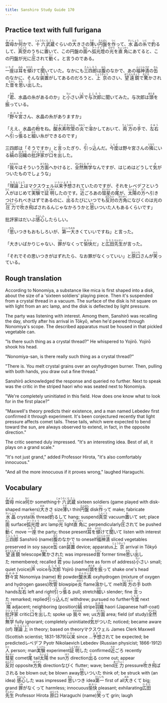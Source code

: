 ```yaml
---
title: Sanshiro Study Guide 170
---
```


## Practice text with full furigana

<p>
<ruby><rb>雲母</rb><rt>マイカ</rt></ruby>か<ruby><rb>何</rb><rt>なに</rt></ruby>かで、<ruby><rb>十六</rb><rt>じゅうろく</rt></ruby><ruby><rb>武蔵</rb><rt>むさし</rt></ruby>ぐらいの<ruby><rb>大</rb><rt>おお</rt></ruby>きさの<ruby><rb>薄</rb><rt>うす</rt></ruby>い<ruby><rb>円盤</rb><rt>えんばん</rt></ruby>を<ruby><rb>作</rb><rt>つく</rt></ruby>って、<ruby><rb>水晶</rb><rt>すいしょう</rt></ruby>の<ruby><rb>糸</rb><rt>いと</rt></ruby>で<ruby><rb>釣</rb><rt>つ</rt></ruby>るして、<ruby><rb>真空</rb><rt>しんくう</rt></ruby>のうちに<ruby><rb>置</rb><rt>お</rt></ruby>いて、この円盤の<ruby><rb>面</rb><rt>めん</rt></ruby>へ<ruby><rb>弧光燈</rb><rt>アークとう</rt></ruby>の<ruby><rb>光</rb><rt>ひかり</rt></ruby>を<ruby><rb>直角</rb><rt>ちょっかく</rt></ruby>にあてると、この円盤が光に<ruby><rb>圧</rb><rt>お</rt></ruby>されて<ruby><rb>動</rb><rt>うご</rt></ruby>く。と言うのである。
</p>

<p>
<ruby><rb>一座</rb><rt>いちざ</rt></ruby>は<ruby><rb>耳</rb><rt>みみ</rt></ruby>を<ruby><rb>傾</rb><rt>かたむ</rt></ruby>けて<ruby><rb>聞</rb><rt>き</rt></ruby>いていた。なかにも<ruby><rb>三四郎</rb><rt>さんしろう</rt></ruby>は<ruby><rb>腹</rb><rt>はら</rt></ruby>のなかで、あの<ruby><rb>福神漬</rb><rt>ふくじんづけ</rt></ruby>の<ruby><rb>缶</rb><rt>かん</rt></ruby>のなかに、そんな<ruby><rb>装置</rb><rt>そうち</rt></ruby>がしてあるのだろうと、<ruby><rb>上京</rb><rt>じょうきょう</rt></ruby>のさい、<ruby><rb>望遠鏡</rb><rt>ぼうえんきょう</rt></ruby>で<ruby><rb>驚</rb><rt>おどろ</rt></ruby>かされた<ruby><rb>昔</rb><rt>むかし</rt></ruby>を<ruby><rb>思</rb><rt>おも</rt></ruby>い<ruby><rb>出</rb><rt>だ</rt></ruby>した。
</p>

<p>
「<ruby><rb>君</rb><rt>きみ</rt></ruby>、水晶の糸があるのか」と<ruby><rb>小</rb><rt>ちい</rt></ruby>さい<ruby><rb>声</rb><rt>こえ</rt></ruby>で<ruby><rb>与次郎</rb><rt>よじろう</rt></ruby>に聞いてみた。与次郎は<ruby><rb>頭</rb><rt>あたま</rt></ruby>を<ruby><rb>振</rb><rt>ふ</rt></ruby>っている。
</p>

<p>
「<ruby><rb>野々宮</rb><rt>ののみや</rt></ruby>さん、水晶の糸がありますか」
</p>

<p>
「ええ、水晶の<ruby><rb>粉</rb><rt>こ</rt></ruby>をね。<ruby><rb>酸水素</rb><rt>さんすいそ</rt></ruby><ruby><rb>吹管</rb><rt>すいかん</rt></ruby>の<ruby><rb>炎</rb><rt>ほのう</rt></ruby>で<ruby><rb>溶</rb><rt>と</rt></ruby>かしておいて、<ruby><rb>両方</rb><rt>りょうほう</rt></ruby>の<ruby><rb>手</rb><rt>て</rt></ruby>で、<ruby><rb>左右</rb><rt>さゆう</rt></ruby>へ<ruby><rb>引</rb><rt>ひ</rt></ruby>っ<ruby><rb>張</rb><rt>ぱ</rt></ruby>ると<ruby><rb>細</rb><rt>ほそ</rt></ruby>い糸ができるのです」
</p>

<p>
三四郎は「そうですか」と<ruby><rb>言</rb><rt>い</rt></ruby>ったぎり、<ruby><rb>引</rb><rt>ひ</rt></ruby>っ<ruby><rb>込</rb><rt>こ</rt></ruby>んだ。<ruby><rb>今度</rb><rt>こんど</rt></ruby>は野々宮さんの<ruby><rb>隣</rb><rt>となり</rt></ruby>にいる<ruby><rb>縞</rb><rt>しま</rt></ruby>の<ruby><rb>羽織</rb><rt>はおり</rt></ruby>の<ruby><rb>批評家</rb><rt>ひひょうか</rt></ruby>が<ruby><rb>口</rb><rt>くち</rt></ruby>を<ruby><rb>出</rb><rt>だ</rt></ruby>した。
</p>

<p>
「<ruby><rb>我々</rb><rt>われわれ</rt></ruby>はそういう<ruby><rb>方面</rb><rt>ほうめん</rt></ruby>へかけると、<ruby><rb>全然</rb><rt>ぜんぜん</rt></ruby><ruby><rb>無学</rb><rt>むがく</rt></ruby>なんですが、はじめはどうして<ruby><rb>気</rb><rt>き</rt></ruby>がついたものでしょうな」
</p>

<p>
「<ruby><rb>理論</rb><rt>りろん</rt></ruby><ruby><rb>上</rb><rt>じょう</rt></ruby>はマクスウェル<ruby><rb>以来</rb><rt>いらい</rt></ruby><ruby><rb>予想</rb><rt>よそう</rt></ruby>されていたのですが、それをレベデフという<ruby><rb>人</rb><rt>ひと</rt></ruby>がはじめて<ruby><rb>実験</rb><rt>じっけん</rt></ruby>で<ruby><rb>証明</rb><rt>しょうめい</rt></ruby>したのです。<ruby><rb>近</rb><rt>ちか</rt></ruby>ごろあの<ruby><rb>彗星</rb><rt>すいせい</rt></ruby>の<ruby><rb>尾</rb><rt>お</rt></ruby>が、<ruby><rb>太陽</rb><rt>たいよう</rt></ruby>の<ruby><rb>方</rb><rt>ほう</rt></ruby>へ引きつけられべきはずであるのに、<ruby><rb>出</rb><rt>で</rt></ruby>るたびにいつでも<ruby><rb>反対</rb><rt>はんたい</rt></ruby>の<ruby><rb>方角</rb><rt>ほうがく</rt></ruby>になびくのは光の<ruby><rb>圧力</rb><rt>あつりょく</rt></ruby>で<ruby><rb>吹</rb><rt>ふ</rt></ruby>き<ruby><rb>飛</rb><rt>と</rt></ruby>ばされるんじゃなかろうかと<ruby><rb>思</rb><rt>おも</rt></ruby>いついた人もあるくらいです」
</p>

<p>
批評家はだいぶ<ruby><rb>感心</rb><rt>かんしん</rt></ruby>したらしい。
</p>

<p>
「<ruby><rb>思</rb><rt>おも</rt></ruby>いつきもおもしろいが、<ruby><rb>第一</rb><rt>だいいち</rt></ruby><ruby><rb>大</rb><rt>おお</rt></ruby>きくていいですね」と言った。
</p>

<p>
「大きいばかりじゃない、<ruby><rb>罪</rb><rt>つみ</rt></ruby>がなくって<ruby><rb>愉快</rb><rt>ゆかい</rt></ruby>だ」と<ruby><rb>広田</rb><rt>ひろた</rt></ruby><ruby><rb>先生</rb><rt>せんせい</rt></ruby>が言った。
</p>

<p>
「それでその思いつきがはずれたら、なお罪がなくっていい」と<ruby><rb>原口</rb><rt>はらぐち</rt></ruby>さんが<ruby><rb>笑</rb><rt>わら</rt></ruby>っている。
</p>


## Rough translation

According to Nonomiya, a substance like mica is first shaped into a disk, about the size of a 'sixteen soldiers' playing piece. Then it's suspended from a crystal thread in a vacuum. The surface of the disk is hit square on with light from an arc lamp, and the disk is deflected by light pressure. 

The party was listening with interest. Among them, Sanshirō was recalling the day, shortly after his arrival in Tōkyō, when he'd peered through Nonomiya's scope. The described apparatus must be housed in that pickled vegetable can.

"Is there such thing as a crystal thread?" He whispered to Yojirō. Yojirō shook his head.

"Nonomiya-san, is there really such thing as a crystal thread?"

"There is. You melt crystal grains over an oxyhydrogen burner. Then, pulling with both hands, you draw out a fine thread."

Sanshirō acknowledged the response and queried no further. Next to speak was the critic in the striped haori who was seated next to Nonomiya.

"We're completely uninitiated in this field. How does one know what to look for in the first place?"

"Maxwell's theory predicts their existence, and a man named Lebedev first confirmed it through experiment. It's been conjectured recently that light pressure affects comet tails. These tails, which were expected to bend toward the sun, are always observed to extend, in fact, in the opposite direction."

The critic seemed duly impressed. "It's an interesting idea. Best of all, it plays on a grand scale."

"It's not just grand," added Professor Hirota, "it's also comfortably innocuous."

"And all the more innocuous if it proves wrong," laughed Haraguchi.       


## Vocabulary

<p>
<span class="vocabstudy"><ruby><rb>雲母</rb><rt>マイカ</rt></ruby>&nbsp;mica</span><span class="vocabstudy"><ruby><rb>何</rb><rt>なに</rt></ruby>か&nbsp;something</span><span class="vocabstudy"><ruby><rb>十六</rb><rt>じゅうろく</rt></ruby><ruby><rb>武蔵</rb><rt>むさし</rt></ruby>&nbsp;sixteen soldiers (game played with disk-shaped markers)</span><span class="vocabstudy"><ruby><rb>大</rb><rt>おお</rt></ruby>きさ&nbsp;size</span><span class="vocabstudy"><ruby><rb>薄</rb><rt>うす</rt></ruby>い&nbsp;thin</span><span class="vocabstudy"><ruby><rb>円盤</rb><rt>えんばん</rt></ruby>&nbsp;disk</span><span class="vocabstudy"><ruby><rb>作</rb><rt>つく</rt></ruby>って&nbsp;make; fabricate</span><span class="vocabstudy"><ruby><rb>水晶</rb><rt>すいしょう</rt></ruby>&nbsp;crystal</span><span class="vocabstudy"><ruby><rb>糸</rb><rt>いと</rt></ruby>&nbsp;thread</span><span class="vocabstudy"><ruby><rb>釣</rb><rt>つ</rt></ruby>るして&nbsp;hang; suspend</span><span class="vocabstudy"><ruby><rb>真空</rb><rt>しんくう</rt></ruby>&nbsp;vacuum</span><span class="vocabstudy"><ruby><rb>置</rb><rt>お</rt></ruby>いて&nbsp;set; place</span><span class="vocabstudy"><ruby><rb>面</rb><rt>めん</rt></ruby>&nbsp;surface</span><span class="vocabstudy"><ruby><rb>弧光燈</rb><rt>アークとう</rt></ruby>&nbsp;arc lamp</span><span class="vocabstudy"><ruby><rb>光</rb><rt>ひかり</rt></ruby>&nbsp;light</span><span class="vocabstudy"><ruby><rb>直角</rb><rt>ちょっかく</rt></ruby>に&nbsp;perpendicularly</span><span class="vocabstudy"><ruby><rb>圧</rb><rt>お</rt></ruby>されて&nbsp;be pushed</span><span class="vocabstudy"><ruby><rb>動</rb><rt>うご</rt></ruby>く&nbsp;move</span>
<span class="vocabstudy"><ruby><rb>一座</rb><rt>いちざ</rt></ruby>&nbsp;the party; those present</span><span class="vocabstudy"><ruby><rb>耳</rb><rt>みみ</rt></ruby>を<ruby><rb>傾</rb><rt>かたむ</rt></ruby>けて<ruby><rb>聞</rb><rt>き</rt></ruby>いて&nbsp;listen with interest</span><span class="vocabstudy"><ruby><rb>三四郎</rb><rt>さんしろう</rt></ruby>&nbsp;Sanshirō (name)</span><span class="vocabstudy"><ruby><rb>腹</rb><rt>はら</rt></ruby>のなかで&nbsp;to oneself</span><span class="vocabstudy"><ruby><rb>福神漬</rb><rt>ふくじんづけ</rt></ruby>&nbsp;sliced vegetables preserved in soy sauce</span><span class="vocabstudy"><ruby><rb>缶</rb><rt>かん</rt></ruby>&nbsp;can</span><span class="vocabstudy"><ruby><rb>装置</rb><rt>そうち</rt></ruby>&nbsp;device; apparatus</span><span class="vocabstudy"><ruby><rb>上京</rb><rt>じょうきょう</rt></ruby>&nbsp;arrival in Tōkyō</span><span class="vocabstudy"><ruby><rb>望遠鏡</rb><rt>ぼうえんきょう</rt></ruby>&nbsp;telescope</span><span class="vocabstudy"><ruby><rb>驚</rb><rt>おどろ</rt></ruby>かされた&nbsp;was impressed</span><span class="vocabstudy"><ruby><rb>昔</rb><rt>むかし</rt></ruby>&nbsp;former time</span><span class="vocabstudy"><ruby><rb>思</rb><rt>おも</rt></ruby>い<ruby><rb>出</rb><rt>だ</rt></ruby>した&nbsp;remembered; recalled</span>
<span class="vocabstudy"><ruby><rb>君</rb><rt>きみ</rt></ruby>&nbsp;you (used here as form of address)</span><span class="vocabstudy"><ruby><rb>小</rb><rt>ちい</rt></ruby>さい&nbsp;small; quiet (voice)</span><span class="vocabstudy"><ruby><rb>声</rb><rt>こえ</rt></ruby>&nbsp;voice</span><span class="vocabstudy"><ruby><rb>与次郎</rb><rt>よじろう</rt></ruby>&nbsp;Yojirō (name)</span><span class="vocabstudy"><ruby><rb>頭</rb><rt>あたま</rt></ruby>を<ruby><rb>振</rb><rt>ふ</rt></ruby>って&nbsp;shake one's head</span>
<span class="vocabstudy"><ruby><rb>野々宮</rb><rt>ののみや</rt></ruby>&nbsp;Nonomiya (name)</span>
<span class="vocabstudy"><ruby><rb>粉</rb><rt>こ</rt></ruby>&nbsp;powder</span><span class="vocabstudy"><ruby><rb>酸水素</rb><rt>さんすいそ</rt></ruby>&nbsp;oxyhydrogen (mixture of oxygen and hydrogen gases)</span><span class="vocabstudy"><ruby><rb>吹管</rb><rt>すいかん</rt></ruby>&nbsp;blowpipe</span><span class="vocabstudy"><ruby><rb>炎</rb><rt>ほのう</rt></ruby>&nbsp;flame</span><span class="vocabstudy"><ruby><rb>溶</rb><rt>と</rt></ruby>かして&nbsp;melt</span><span class="vocabstudy"><ruby><rb>両方</rb><rt>りょうほう</rt></ruby>の<ruby><rb>手</rb><rt>て</rt></ruby>&nbsp;both hands</span><span class="vocabstudy"><ruby><rb>左右</rb><rt>さゆう</rt></ruby>&nbsp;left and right</span><span class="vocabstudy"><ruby><rb>引</rb><rt>ひ</rt></ruby>っ<ruby><rb>張</rb><rt>ぱ</rt></ruby>る&nbsp;pull; stretch</span><span class="vocabstudy"><ruby><rb>細</rb><rt>ほそ</rt></ruby>い&nbsp;slender; fine</span>
<span class="vocabstudy"><ruby><rb>言</rb><rt>い</rt></ruby>った&nbsp;remarked; replied</span><span class="vocabstudy"><ruby><rb>引</rb><rt>ひ</rt></ruby>っ<ruby><rb>込</rb><rt>こ</rt></ruby>んだ&nbsp;withdrew; pursued no further</span><span class="vocabstudy"><ruby><rb>今度</rb><rt>こんど</rt></ruby>&nbsp;next</span><span class="vocabstudy"><ruby><rb>隣</rb><rt>となり</rt></ruby>&nbsp;adjacent; neighboring (position)</span><span class="vocabstudy"><ruby><rb>縞</rb><rt>しま</rt></ruby>&nbsp;stripe</span><span class="vocabstudy"><ruby><rb>羽織</rb><rt>はおり</rt></ruby>&nbsp;haori (Japanese half-coat)</span><span class="vocabstudy"><ruby><rb>批評家</rb><rt>ひひょうか</rt></ruby>&nbsp;critic</span><span class="vocabstudy"><ruby><rb>口</rb><rt>くち</rt></ruby>を<ruby><rb>出</rb><rt>だ</rt></ruby>した&nbsp;spoke up</span>
<span class="vocabstudy"><ruby><rb>我々</rb><rt>われわれ</rt></ruby>&nbsp;we; us</span><span class="vocabstudy"><ruby><rb>方面</rb><rt>ほうめん</rt></ruby>&nbsp;area; field (of study)</span><span class="vocabstudy"><ruby><rb>全然</rb><rt>ぜんぜん</rt></ruby><ruby><rb>無学</rb><rt>むがく</rt></ruby>&nbsp;fully ignorant; completely uninitiated</span><span class="vocabstudy"><ruby><rb>気</rb><rt>き</rt></ruby>がついた&nbsp;noticed; became aware (of)</span>
<span class="vocabstudy"><ruby><rb>理論</rb><rt>りろん</rt></ruby><ruby><rb>上</rb><rt>じょう</rt></ruby>&nbsp;in theory; based on theory</span><span class="vocabstudy">マクスウェル&nbsp;James Clerk Maxwell (Scottish scientist; 1831-1879)</span><span class="vocabstudy"><ruby><rb>以来</rb><rt>いらい</rt></ruby>&nbsp;since ...</span><span class="vocabstudy"><ruby><rb>予想</rb><rt>よそう</rt></ruby>されて&nbsp;be expected; be predicted</span><span class="vocabstudy">レベデフ&nbsp;Pyotr Nikolaevich Lebedev (Russian physicist; 1866-1912)</span><span class="vocabstudy"><ruby><rb>人</rb><rt>ひと</rt></ruby>&nbsp;person; man</span><span class="vocabstudy"><ruby><rb>実験</rb><rt>じっけん</rt></ruby>&nbsp;experiment</span><span class="vocabstudy"><ruby><rb>証明</rb><rt>しょうめい</rt></ruby>した&nbsp;confirmed</span><span class="vocabstudy"><ruby><rb>近</rb><rt>ちか</rt></ruby>ごろ&nbsp;recently</span><span class="vocabstudy"><ruby><rb>彗星</rb><rt>すいせい</rt></ruby>&nbsp;comet</span><span class="vocabstudy"><ruby><rb>尾</rb><rt>お</rt></ruby>&nbsp;tail</span><span class="vocabstudy"><ruby><rb>太陽</rb><rt>たいよう</rt></ruby>&nbsp;the sun</span><span class="vocabstudy"><ruby><rb>方</rb><rt>ほう</rt></ruby>&nbsp;direction</span><span class="vocabstudy"><ruby><rb>出</rb><rt>で</rt></ruby>る&nbsp;come out; appear</span><span class="vocabstudy"><ruby><rb>反対</rb><rt>はんたい</rt></ruby>&nbsp;opposite</span><span class="vocabstudy"><ruby><rb>方角</rb><rt>ほうがく</rt></ruby>&nbsp;direction</span><span class="vocabstudy">なびく&nbsp;flutter; wave; bend</span><span class="vocabstudy"><ruby><rb>圧力</rb><rt>あつりょく</rt></ruby>&nbsp;pressure</span><span class="vocabstudy"><ruby><rb>吹</rb><rt>ふ</rt></ruby>き<ruby><rb>飛</rb><rt>と</rt></ruby>ばされる&nbsp;be blown out; be blown away</span><span class="vocabstudy"><ruby><rb>思</rb><rt>おも</rt></ruby>いついた&nbsp;think of; be struck with (an idea)</span>
<span class="vocabstudy"><ruby><rb>感心</rb><rt>かんしん</rt></ruby>した&nbsp;was impressed</span>
<span class="vocabstudy"><ruby><rb>思</rb><rt>おも</rt></ruby>いつき&nbsp;idea</span><span class="vocabstudy"><ruby><rb>第一</rb><rt>だいいち</rt></ruby>&nbsp;first of all</span><span class="vocabstudy"><ruby><rb>大</rb><rt>おお</rt></ruby>きくて&nbsp;big; grand</span>
<span class="vocabstudy"><ruby><rb>罪</rb><rt>つみ</rt></ruby>がなくって&nbsp;harmless; innocuous</span><span class="vocabstudy"><ruby><rb>愉快</rb><rt>ゆかい</rt></ruby>&nbsp;pleasant; exhilarating</span><span class="vocabstudy"><ruby><rb>広田</rb><rt>ひろた</rt></ruby><ruby><rb>先生</rb><rt>せんせい</rt></ruby>&nbsp;Professor Hirota</span>
<span class="vocabstudy"><ruby><rb>原口</rb><rt>はらぐち</rt></ruby>&nbsp;Haraguchi (name)</span><span class="vocabstudy"><ruby><rb>笑</rb><rt>わら</rt></ruby>って&nbsp;grin; laugh</span>
</p>

